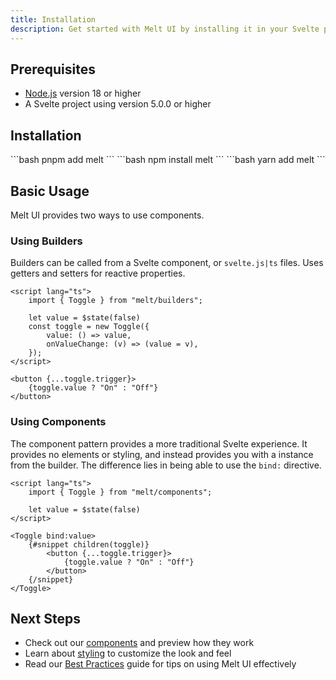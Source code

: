 ```yaml
---
title: Installation
description: Get started with Melt UI by installing it in your Svelte project.
---
```



## Prerequisites

- [Node.js](https://nodejs.org/) version 18 or higher
- A Svelte project using version 5.0.0 or higher

## Installation

<Tabs>
  <TabItem label="pnpm">
```bash
pnpm add melt
```
  </TabItem>
  <TabItem label="npm">
```bash
npm install melt
```
  </TabItem>
  <TabItem label="yarn">
```bash
yarn add melt
```
  </TabItem>
</Tabs>

## Basic Usage

Melt UI provides two ways to use components.

### Using Builders

Builders can be called from a Svelte component, or `svelte.js|ts` files.
Uses getters and setters for reactive properties.

```svelte
<script lang="ts">
	import { Toggle } from "melt/builders";

	let value = $state(false)
	const toggle = new Toggle({
		value: () => value,
		onValueChange: (v) => (value = v),
	});
</script>

<button {...toggle.trigger}>
	{toggle.value ? "On" : "Off"}
</button>
```

### Using Components

The component pattern provides a more traditional Svelte experience. It provides no elements
or styling, and instead provides you with a instance from the builder. The difference lies in being
able to use the `bind:` directive.

```svelte
<script lang="ts">
	import { Toggle } from "melt/components";

	let value = $state(false)
</script>

<Toggle bind:value>
	{#snippet children(toggle)}
		<button {...toggle.trigger}>
			{toggle.value ? "On" : "Off"}
		</button>
	{/snippet}
</Toggle>
```

## Next Steps

- Check out our [components](/components/pin-input) and preview how they work
- Learn about [styling](/guides/styling) to customize the look and feel
- Read our [Best Practices](/guides/best-practices) guide for tips on using Melt UI effectively
